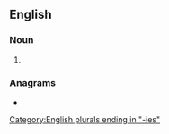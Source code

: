 ==English==

===Noun===
{{head|en|noun form}}

# {{plural of|polarity|lang=en}}

===Anagrams===
* {{anagrams|en|a=aeiiloprst|prasiolite}}

[[Category:English plurals ending in "-ies"]]